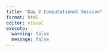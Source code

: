 ```yaml
---
title: "Day 2 Computational Session"
format: html
editor: visual
execute:
  warning: false
  message: false
---
```


